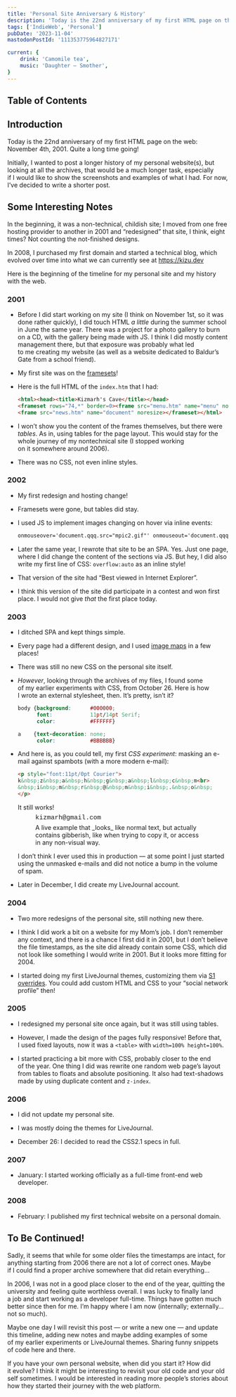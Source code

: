 ```yaml
---
title: 'Personal Site Anniversary & History'
description: 'Today is the 22nd anniversary of my first HTML page on the web: November 4th, 2001. Quite a long time going! Initially, I wanted to post a longer history of my personal website(s), but looking at all the archives, that would be a much longer task, especially if I would like to show the screenshots and examples of what I had. For now, I’ve decided to write a shorter post.'
tags: ['IndieWeb', 'Personal']
pubDate: '2023-11-04'
mastodonPostId: '111353775964827171'

current: {
	drink: 'Camomile tea',
	music: 'Daughter — Smother',
}
---
```


## Table of Contents

## Introduction

Today is the 22nd anniversary of my first HTML page on the web: November 4th, 2001. Quite a long time going!

Initially, I wanted to post a longer history of my personal website(s), but looking at all the archives, that would be a much longer task, especially if I would like to show the screenshots and examples of what I had. For now, I’ve decided to write a shorter post.

## Some Interesting Notes

In the beginning, it was a non-technical, childish site; I moved from one free hosting provider to another in 2001 and “redesigned” that site, I think, eight times? Not counting the not-finished designs.

In 2008, I purchased my first domain and started a technical blog, which evolved over time into what we can currently see at https://kizu.dev

Here is the beginning of the timeline for my personal site and my history with the web.

### 2001

- Before I did start working on my site (I think on November 1st, so it was done rather quickly), I did touch HTML _a little_ during the summer school in June the same year. There was a project for a photo gallery to burn on a CD, with the gallery being made with JS. I think I did mostly content management there, but that exposure was probably what led to me creating my website (as well as a website dedicated to Baldur’s Gate from a school friend).

- My first site was on the [framesets](https://developer.mozilla.org/en-US/docs/Web/HTML/Element/frameset)!

- Here is the full HTML of the `index.htm` that I had:

	```html
	<html><head><title>Kizmarh's Cave</title></head>
	<frameset rows="74,*" border=0><frame src="menu.htm" name="menu" noresize>
	<frame src="news.htm" name="document" noresize></frameset></html>
	```

- I won’t show you the content of the frames themselves, but there were _tables_. As in, using tables for the page layout. This would stay for the whole journey of my nontechnical site (I stopped working on it somewhere around 2006).

- There was no CSS, not even inline styles.

### 2002

- My first redesign and hosting change!

- Framesets were gone, but tables did stay.

- I used JS to implement images changing on hover via inline events:

	```html
	onmouseover='document.qqq.src="mpic2.gif"' onmouseout='document.qqq.src="mpic.gif"'
	```

- Later the same year, I rewrote that site to be an SPA. Yes. Just one page, where I did change the content of the sections via JS. But hey, I did also write my first line of CSS: `overflow:auto` as an inline style!

- That version of the site had “Best viewed in Internet Explorer”.

- I think this version of the site did participate in a contest and won first place. I would not give _that_ the first place today.

### 2003

- I ditched SPA and kept things simple.

- Every page had a different design, and I used [image maps](https://developer.mozilla.org/en-US/docs/Web/HTML/Element/map) in a few places!

- There was still no new CSS on the personal site itself.

- _However_, looking through the archives of my files, I found some of my earlier experiments with CSS, from October 26. Here is how I wrote an external stylesheet, then. It’s pretty, isn’t it?

	```css
	body {background:      #000000;
	      font:            11pt/14pt Serif;
	      color:           #FFFFFF}

	a    {text-decoration: none;
	      color:           #BBBBBB}
	```

- And here is, as you could tell, my first _CSS experiment_: masking an e-mail against spambots (with a more modern e-mail):

	```html
	<p style="font:11pt/0pt Courier">
	k&nbsp;z&nbsp;a&nbsp;h&nbsp;g&nbsp;a&nbsp;l&nbsp;c&nbsp;m<br>
	&nbsp;i&nbsp;m&nbsp;r&nbsp;@&nbsp;m&nbsp;i&nbsp;.&nbsp;o&nbsp;
	</p>
	```

	It still works!

	<figure>
		<p style="font:11pt/0pt Courier">k&nbsp;z&nbsp;a&nbsp;h&nbsp;g&nbsp;a&nbsp;l&nbsp;c&nbsp;m<br/>&nbsp;i&nbsp;m&nbsp;r&nbsp;@&nbsp;m&nbsp;i&nbsp;.&nbsp;o&nbsp;</p>
		<figcaption>
			A live example that _looks_ like normal text, but actually contains gibberish, like when trying to copy it, or access in any non-visual way.
		</figcaption>
	</figure>

	I don’t think I ever used this in production — at some point I just started using the unmasked e-mails and did not notice a bump in the volume of spam.

- Later in December, I did create my LiveJournal account.

### 2004

- Two more redesigns of the personal site, still nothing new there.

- I think I did work a bit on a website for my Mom’s job. I don’t remember any context, and there is a chance I first did it in 2001, but I don’t believe the file timestamps, as the site did already contain some CSS, which did not look like something I would write in 2001. But it looks more fitting for 2004.

- I started doing my first LiveJournal themes, customizing them via [S1 overrides](https://www.livejournal.com/support/faq/124.html). You could add custom HTML and CSS to your “social network profile” then!

### 2005

- I redesigned my personal site once again, but it was still using tables.

- However, I made the design of the pages fully responsive! Before that, I used fixed layouts, now it was a `<table>` with `width=100% height=100%`.

- I started practicing a bit more with CSS, probably closer to the end of the year. One thing I did was rewrite one random web page’s layout from tables to floats and absolute positioning. It also had text-shadows made by using duplicate content and `z-index`.

### 2006

- I did not update my personal site.

- I was mostly doing the themes for LiveJournal.

- December 26: I decided to read the CSS2.1 specs in full.

### 2007

- January: I started working officially as a full-time front-end web developer.

### 2008

- February: I published my first technical website on a personal domain.

## To Be Continued!

Sadly, it seems that while for some older files the timestamps are intact, for anything starting from 2006 there are not a lot of correct ones. Maybe if I could find a proper archive somewhere that did retain everything…

In 2006, I was not in a good place closer to the end of the year, quitting the university and feeling quite worthless overall. I was lucky to finally land a job and start working as a developer full-time. Things have gotten much better since then for me. I’m happy where I am now (internally; externally… not so much).

Maybe one day I will revisit this post — or write a new one — and update this timeline, adding new notes and maybe adding examples of some of my earlier experiments or LiveJournal themes. Sharing funny snippets of code here and there.

If you have your own personal website, when did you start it? How did it evolve? I think it might be interesting to revisit your old code and your old self sometimes. I would be interested in reading more people’s stories about how they started their journey with the web platform.
